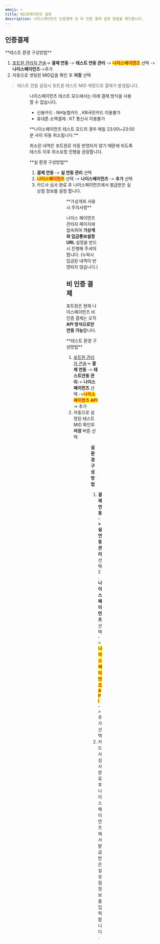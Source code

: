 ```yaml
---
emoji: ⌨
title: NICE페이먼츠 설정
description: 나이스페이먼츠 인증결제 및 비 인증 결제 설정 방법을 확인합니다.
---
```





## 인증**결제**

<Tabs>
<Tab title="테스트 결제">
**테스트 환경 구성방법**

1. [포트원 관리자 콘솔](https://admin.portone.io/)→ **결제 연동** -> **테스트 연동 관리** -> <mark style="color:red;">**나이스페이먼츠**</mark> 선택 -> **나이스페이먼츠**->추가
2. 자동으로 셋팅된 MID값을 확인 후 **저장** 선택

> 테스트 연동 설정시 포트원 테스트 MID 계정으로 결제가 발생됩니다.

<Figure src="/gitbook-assets/ko/image (286).png" caption="결제 연동 -> 테스트 연동 관리 -> 나이스페이먼츠 선택 -> 나이스페이먼츠->추가" />

<Figure src="/gitbook-assets/ko/image (320).png" caption="자동으로 셋팅된 MID값을 확인 후 저장 선택" />

나이스페이먼츠 테스트 모드에서는 아래 결제 방식을 사용할 수 없습니다.

* 신용카드 : NH농협카드 , KB국민카드 이용불가
* 휴대폰 소액결제 : KT 통신사 이용불가

<Hint style="info">
**나이스페이먼츠 테스트 모드의 경우 매일 23:00\~23:50분 사이 자동 취소됩니다.**

취소된 내역은 포트원로 자동 반영되지 않기 때문에 되도록 테스트 이후 취소요청 진행을 권장합니다.

</Hint>

</Tab>

<Tab title="실 결제">
**실 환경 구성방법**

1. **결제 연동** -> **실 연동 관리** 선택
2. <mark style="color:red;">**나이스페이먼츠**</mark> 선택 -> **나이스페이먼츠** -> **추가** 선택
3. 카드사 심사 완료 후 나이스페이먼츠에서 발급받은 실 상점 정보를 설정 합니다.

<Figure src="/gitbook-assets/ko/image (305).png" caption="결제 연동 -> 실 연동 관리 선택" />

<Figure src="/gitbook-assets/ko/image (311).png" caption="나이스페이먼츠 선택 -> 나이스페이먼츠 -> 추가 선택" />

<Figure src="/gitbook-assets/ko/image (347).png" caption="카드사 심사 완료 후 나이스페이먼츠에서 발급받은 실 상점 정보 설정" />

<Hint style="info">
**가상게좌 사용시 주의사항**

나이스 페이먼츠 관리자 페이지에 접속하여 **가상계좌 입금통보설정 URL** 설정을 반드시 진행해 주셔야 합니다. (누락시 입금된 내역이 반영되지 않습니다.)

</Hint>

</Tab>
</Tabs>

## 비 인증 결제

포트원은 현재 나이스페이먼츠 비 인증 결제는 오직 **API 방식으로만 연동 가능**합니다.

<Tabs>
<Tab title="API 방식">
**테스트 환경 구성방법**

1. [포트원 관리자 콘솔](https://admin.portone.io/)→ **결제 연동** -> **테스트연동 관리**-> **나이스페이먼츠** 선택 -><mark style="color:red;">**나이스페이먼츠 API**</mark> -> 추가
2. 자동으로 설정된 테스트 MID 확인후 **저장** 버튼 선택

<Figure src="/gitbook-assets/ko/image (319).png" caption="포트원 관리자 콘솔→ 결제 연동 -> 테스트연동 관리-> 나이스페이먼츠 선택 ->나이스페이먼츠 API -> 추가" />

<Figure src="/gitbook-assets/ko/image (315).png" caption="자동으로 설정된 테스트 MID 확인후 저장 버튼 선택" />

**실 환경 구성방법**

1. **결제연동 -> 실 연동관리** 선택 2. **나이스페이먼츠** 선택 -> <mark style="color:red;">**나이스페이먼츠 API**</mark> -> 추가 선택
2. 카드사 심사 완료 후 나이스페이먼츠에서 발급받은 실상점 정보를 입력합니다.

<Figure src="/gitbook-assets/ko/image (281).png" caption="결제연동 -> 실 연동관리 선택" />

<Figure src="/gitbook-assets/ko/image (39).png" caption="나이스페이먼츠 선택 -> 나이스페이먼츠 API -> 추가 선택" />

<Figure src="/gitbook-assets/ko/image (54).png" caption="카드사 심사 완료 후 나이스페이먼츠에서 발급받은 실상점 정보 입력" />

</Tab>
</Tabs>
